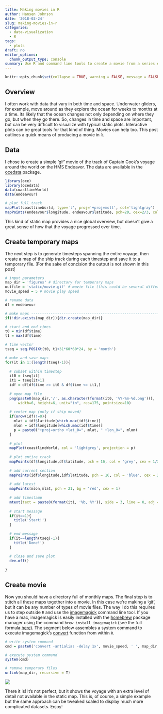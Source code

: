 ```yaml
---
title: Making movies in R
author: Hansen Johnson
date: '2018-03-24'
slug: making-movies-in-r
categories:
  - data-visualization
  - R
tags:
  - plots
draft: no
editor_options: 
  chunk_output_type: console
summary: Use R and command line tools to create a movie from a series of plots.
---
```


```r
knitr::opts_chunk$set(collapse = TRUE, warning = FALSE, message = FALSE)
```

## Overview

I often work with data that vary in both time and space. Underwater gliders, for example, move around as they explore the ocean for weeks to months at a time. Its likely that the ocean changes not only depending on where they go, but when they go there. So, changes in time and space are important, but can be very difficult to visualize with typical static plots. Interactive plots can be great tools for that kind of thing. Movies can help too. This post outlines a quick means of producing a movie in `R`.

## Data

I chose to create a simple 'gif' movie of the track of Captain Cook's voyage around the world on the HMS Endeavor. The data are available in the [ocedata](https://cran.r-project.org/web/packages/ocedata/ocedata.pdf) package.

``` r
library(oce)
library(ocedata)
data(coastlineWorld)
data(endeavour)

# plot full track
mapPlot(coastlineWorld, type='l', proj='+proj=moll', col='lightgray')
mapPoints(endeavour$longitude, endeavour$latitude, pch=20, cex=2/3, col='red')
```

This kind of static map provides a nice global overview, but doesn't give a great sense of how that the voyage progressed over time.

## Create temporary maps

The next step is to generate timesteps spanning the entire voyage, then create a map of the ship track during each timestep and save it to a temporary file. [For the sake of concision the output is not shown in this post] 

``` r
# input parameters
map_dir = 'figures' # directory for temporary maps
outfile = 'static/movie.gif' # movie file (this could be several different file types)
movie_speed = 5 # movie play speed

# rename data
df = endeavour

# make maps ---------------------------------------------------------------
if(!dir.exists(map_dir)){dir.create(map_dir)}

# start and end times
t0 = min(df$time)
t1 = max(df$time)

# time vector
tseq = seq.POSIXt(t0, t1+31*60*60*24, by = 'month')

# make and save maps
for(it in 1:(length(tseq)-1)){
  
  # subset within timestep
  it0 = tseq[it]
  it1 = tseq[it+1]
  idf = df[df$time >= it0 & df$time <= it1,]
  
  # open map file
  png(paste0(map_dir,'/', as.character(format(it0, '%Y-%m-%d.png'))), 
      width=6, height=6, unit="in", res=175, pointsize=10)
  
  # center map (only if ship moved)
  if(nrow(idf)!=0){
    mlat = idf$latitude[which.max(idf$time)]
    mlon = idf$longitude[which.max(idf$time)]
    p = paste0("+proj=ortho +lat_0=", mlat, " +lon_0=", mlon)  
  }
  
  # plot
  mapPlot(coastlineWorld, col = 'lightgrey', projection = p)
  
  # plot entire track
  mapPoints(df$longitude,df$latitude, pch = 16, col = 'grey', cex = 1/3)
  
  # add current section
  mapPoints(idf$longitude,idf$latitude, pch = 16, col = 'blue', cex = 2/3)
  
  # add latest
  mapPoints(mlon,mlat, pch = 21, bg = 'red', cex = 1)
  
  # add timestamp
  mtext(text = paste0(format(it1, '%b, %Y')), side = 3, line = 0, adj = 0)
  
  # start message
  if(it==1){
    title('Start!')
  }
  
  # end message
  if(it==length(tseq)-1){
    title('Done!')
  }
  
  # close and save plot
  dev.off()
  
}
```

## Create movie

Now you should have a directory full of monthly maps. The final step is to stitch all these maps together into a movie. In this case we're making a 'gif', but it can be any number of types of movie files. The way I do this requires us to step outside `R` and use the [imagemagick](https://imagemagick.org/script/index.php) command line tool. If you have a mac, imagemagick is easily installed with the [homebrew](https://brew.sh/) package manager using the command `brew install imagemagick` (see the full formula [here](http://brewformulas.org/Imagemagick)). The segment below assembles a system command to execute imagemagick's [convert](https://www.imagemagick.org/script/convert.php) function from within `R`.

``` r
# write system command
cmd = paste0('convert -antialias -delay 1x', movie_speed, ' ', map_dir, '/*.png ', outfile)

# execute system command
system(cmd)

# remove temporary files
unlink(map_dir, recursive = T)
```

![](/post/2018-03-24-making-movies-in-r_files/movie.gif)

There it is! It's not perfect, but it shows the voyage with an extra level of detail not available in the static map. This is, of course, a simple example but the same approach can be tweaked scaled to display much more complicated datasets. Enjoy!
